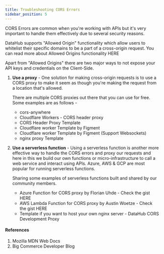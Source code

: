 ```yaml
---
title: Troubleshooting CORS Errors
sidebar_position: 5
---
```



CORS Errors are common when you're working with APIs but it's very important to handle them effectively due to several security reasons.

DataHub supports "Allowed Origin" functionality which allow users to whitelist their specific domains to be a part of a cross-origin request. You can read more about Allowed Origins functionality <Link to="/quickstart/settings-and-security#add-allowed-origin">HERE</Link>

Apart from "Allowed Origins" there are two major ways to not expose your API keys and credentials on the Client-Side.

1. **Use a proxy** - One solution for making cross-origin requests is to use a CORS proxy to make it seem as though you're making the request from a location that's allowed.

   There are multiple <Link to="https://gist.github.com/jimmywarting/ac1be6ea0297c16c477e17f8fbe51347">CORS proxies</Link> out there that you can use for free. Some examples are as follows -

   - <Link to="https://github.com/Rob--W/cors-anywhere">cors-anywhere</Link>
   - <Link to="https://developers.cloudflare.com/workers/examples/cors-header-proxy">
       Cloudflare Workers - CORS header proxy
     </Link>
   - <Link to="https://github.com/cloudflare/template-registry/blob/f2a21ff87a4f9c60ce1d426e9e8d2e6807b786fd/templates/javascript/cors_header_proxy.js">
       CORS Header Proxy Template
     </Link>
   - <Link to="https://gist.github.com/ajcronk/d97fc7e5f1f1d9754753b28e8dd187b1">
       Cloudflare worker Template by Figment
     </Link>
   - <Link to="https://gist.github.com/mkornatz/d7daca0203260340ffff7e85399a48db">
       Cloudflare worker Template by Figment (Support Websockets)
     </Link>
   - <Link to="https://gist.github.com/mkornatz/24e573923d6340b1aca8487225eb65e2">
       nginx proxy Template
     </Link>

2. **Use a serverless function** - Using a serverless function is another more effective way to handle the CORS errors and proxy our requests and here in this we build our own functions or micro-infrastructure to call a web service and interact using APIs. Azure, AWS & GCP are most popular for running serverless functions.

   Sharing some examples of serverless functions built and shared by our community members.

   - Azure Function for CORS proxy by <Link to="https://github.com/floAr">Florian Uhde</Link> - Check the gist <Link to="https://gist.github.com/floAr/95db6ed96b1b0cf70a0513698a3979f7">HERE</Link>
   - AWS Lambda Function for CORS proxy by <Link to="https://github.com/AustinWoetzel">Austin Woetze</Link> - Check the gist <Link to="https://gist.github.com/AustinWoetzel/da808287f35effd2419ef44ed8593054">HERE</Link>
   - Template if you want to host your own nginx server - <Link to="https://github.com/figment-networks/datahub-cors-dev-proxy">DataHub CORS Development Proxy</Link>

#### References

1. <Link to="https://developer.mozilla.org/en-US/docs/Web/HTTP/CORS">
     Mozilla MDN Web Docs
   </Link>
2. <Link to="https://medium.com/bigcommerce-developer-blog/lets-talk-about-cors-84800c726919">
     Big Commerce Developer Blog
   </Link>
